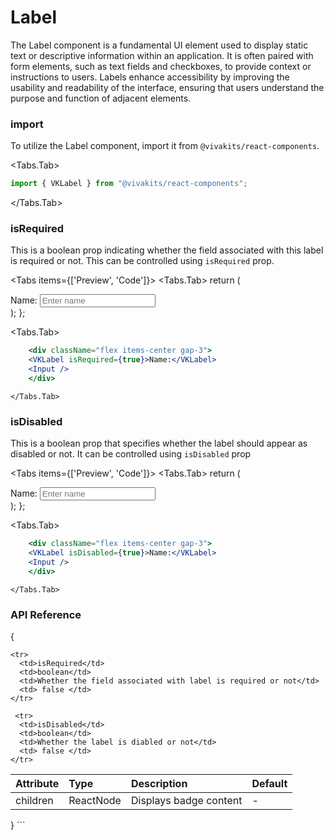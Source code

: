 
# Label
The Label component is a fundamental UI element used to display static text or descriptive information within an application. It is often paired with form elements, such as text fields and checkboxes, to provide context or instructions to users. Labels enhance accessibility by improving the usability and readability of the interface, ensuring that users understand the purpose and function of adjacent elements.

### import

To utilize the Label component, import it from `@vivakits/react-components`.

<Tabs items={[]}>

<Tabs.Tab>
```jsx copy
import { VKLabel } from "@vivakits/react-components";
```
   </Tabs.Tab>
   </Tabs>

### isRequired

This is a boolean prop indicating whether the field associated with this label is required or not. This can be controlled using `isRequired` prop.

<Tabs items={['Preview', 'Code']}>
<Tabs.Tab>
  return (
    <div className="flex items-center gap-3">
    <VKLabel isRequired={true}>Name:</VKLabel>
    <input placeholder="Enter name" className="border border-gray-600 rounded-md w-52 h-9 p-1"/>
    </div>
);
};

<LabelIsRequired />
  </Tabs.Tab>

  <Tabs.Tab>
```jsx copy
    <div className="flex items-center gap-3">
    <VKLabel isRequired={true}>Name:</VKLabel>
    <Input />
    </div>
```
    </Tabs.Tab>
 </Tabs>

### isDisabled

This is a boolean prop that specifies whether the label should appear as disabled or not. It can be controlled using `isDisabled`
prop

<Tabs items={['Preview', 'Code']}>
<Tabs.Tab>
  return (
    <div className="flex items-center gap-3">
    <VKLabel isDisabled={true}>Name:</VKLabel>
    <input placeholder="Enter name" className="border border-gray-600 rounded-md w-52 h-9 p-1"/>
    </div>
);
};

<LabelIsDisabled />
  </Tabs.Tab>

  <Tabs.Tab>
```jsx copy
    <div className="flex items-center gap-3">
    <VKLabel isDisabled={true}>Name:</VKLabel>
    <Input />
    </div>
```
    </Tabs.Tab>
 </Tabs>

### API Reference

{<table>

  <thead>
    <tr>
      <th className="w-[10%]" align="left">Attribute</th>
      <th className="w-[50%]" align="left">Type</th>
      <th className="w-[30%]" align="left">Description</th>
      <th className="w-[10%]" align="left">Default</th>
    </tr>
  </thead>
  <tbody>
    <tr>
      <td>children</td>
      <td>ReactNode</td>
      <td>Displays badge content</td>
      <td> - </td>
    </tr>

    <tr>
      <td>isRequired</td>
      <td>boolean</td>
      <td>Whether the field associated with label is required or not</td>
      <td> false </td>
    </tr>

     <tr>
      <td>isDisabled</td>
      <td>boolean</td>
      <td>Whether the label is diabled or not</td>
      <td> false </td>
    </tr>

  </tbody>
</table>}
```
